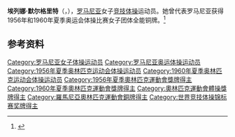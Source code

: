 {{NoteTA|G1=Sports}}
'''埃列娜·默尔格里特'''（{{lang-ro|Elena Mărgărit}}，{{bd|1936年|10月25日||}}），[[罗马尼亚|罗马尼亚]]女子[[竞技体操|竞技体操]]运动员。她曾代表罗马尼亚获得1956年和1960年夏季奥运会体操比赛女子团体全能铜牌。<ref>{{Cite web|title=Elena MARGARIT-NICULESCU|url=https://www.olympic.org/elena-margarit-niculescu|accessdate=2021-04-02|work=International Olympic Committee|archive-date=2016-10-08|archive-url=https://web.archive.org/web/20161008121029/https://www.olympic.org/elena-margarit-niculescu|dead-url=no}}</ref>

== 参考资料 ==
{{reflist}}

{{Authority control}}
{{DEFAULTSORT:Mărgărit, Elena}}
[[Category:罗马尼亚女子体操运动员|Category:罗马尼亚女子体操运动员]]
[[Category:罗马尼亚奥运体操运动员|Category:罗马尼亚奥运体操运动员]]
[[Category:1956年夏季奥林匹克运动会体操运动员|Category:1956年夏季奥林匹克运动会体操运动员]]
[[Category:1960年夏季奥林匹克运动会体操运动员|Category:1960年夏季奥林匹克运动会体操运动员]]
[[Category:1956年夏季奧林匹克運動會獎牌得主|Category:1956年夏季奧林匹克運動會獎牌得主]]
[[Category:1960年夏季奧林匹克運動會獎牌得主|Category:1960年夏季奧林匹克運動會獎牌得主]]
[[Category:奧林匹克運動會體操獎牌得主|Category:奧林匹克運動會體操獎牌得主]]
[[Category:羅馬尼亞奧林匹克運動會銅牌得主|Category:羅馬尼亞奧林匹克運動會銅牌得主]]
[[Category:世界竞技体操锦标赛奖牌得主|Category:世界竞技体操锦标赛奖牌得主]]
